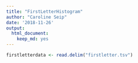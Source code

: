 ```yaml
---
title: "FirstLetterHistogram"
author: "Caroline Seip"
date: '2018-11-26'
output:
  html_document:
    keep_md: yes
---
```

```r
firstletterdata <- read.delim("firstletter.tsv")
```


